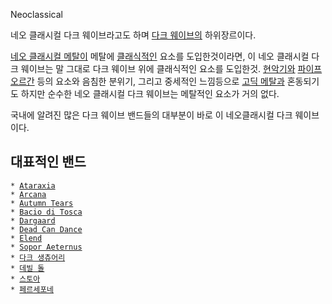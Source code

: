 Neoclassical

네오 클래시컬 다크 웨이브라고도 하며 [[다크 웨이브]]의 하위장르이다.

[[네오 클래시컬 메탈]]이 메탈에 [[클래식]]적인 요소를 도입한것이라면, 이 네오 클래시컬 다크 웨이브는 말 그대로 다크 웨이브 위에 클래식적인 요소를 도입한것.
[[현악기]]와 [[파이프오르간]] 등의 요소와 음침한 분위기, 그리고 중세적인 느낌등으로 [[고딕 메탈]]과 혼동되기도 하지만 순수한 네오 클래시컬 다크 웨이브는 메탈적인 요소가 거의 없다.

국내에 알려진 많은 다크 웨이브 밴드들의 대부분이 바로 이 네오클래시컬 다크 웨이브이다.


{{{#!html
<object width="480" height="385"><param name="movie" value="http://www.youtube.com/v/DxbShxD7gv8?fs=1&amp;hl=ko_KR"></param><param name="allowFullScreen" value="true"></param><param name="allowscriptaccess" value="always"></param><embed src="http://www.youtube.com/v/DxbShxD7gv8?fs=1&amp;hl=ko_KR" type="application/x-shockwave-flash" allowscriptaccess="always" allowfullscreen="true" width="480" height="385"></embed></object>}}}
{{{#!html
<object width="480" height="385"><param name="movie" value="http://www.youtube.com/v/G9cqmMfL05o?fs=1&amp;hl=ko_KR"></param><param name="allowFullScreen" value="true"></param><param name="allowscriptaccess" value="always"></param><embed src="http://www.youtube.com/v/G9cqmMfL05o?fs=1&amp;hl=ko_KR" type="application/x-shockwave-flash" allowscriptaccess="always" allowfullscreen="true" width="480" height="385"></embed></object>}}}

== 대표적인 밴드 ==

 * [[Ataraxia]]
 * [[Arcana]]
 * [[Autumn Tears]]
 * [[Bacio di Tosca]]
 * [[Dargaard]]
 * [[Dead Can Dance]]
 * [[Elend]]
 * [[Sopor Aeternus]]
 * [[다크 생츄어리]]
 * [[데빌 돌]]
 * [[스토아]]
 * [[페르세포네]]

